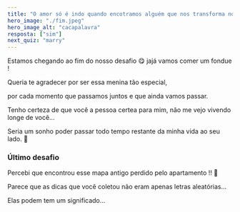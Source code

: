 ```yaml
---
title: "O amor só é indo quando encotramos alguém que nos transforma no melhor que podemos ser"
hero_image: "./fim.jpeg"
hero_image_alt: "cacapalavra"
resposta: ["sim"]
next_quiz: "marry"
---
```


Estamos chegando ao fim do nosso desafio 😋 jajá vamos comer um fondue !

Queria te agradecer por ser essa menina tão especial,

por cada momento que passamos juntos e que ainda vamos passar.

Tenho certeza de que você a pessoa certea para mim, não me vejo vivendo longe de você...

Seria um sonho poder passar todo tempo restante da minha vida ao seu lado. 🥰

### Último desafio

Percebi que encontrou esse mapa antigo perdido pelo apartamento !! 🤟

Parece que as dicas que você coletou não eram apenas letras aleatórias...

Elas podem tem um significado...
